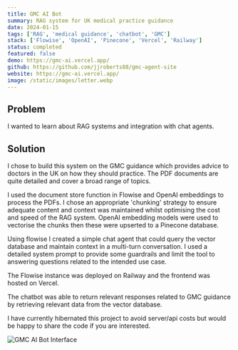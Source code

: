 ```yaml
---
title: GMC AI Bot
summary: RAG system for UK medical practice guidance
date: 2024-01-15
tags: ['RAG', 'medical guidance', 'chatbot', 'GMC']
stack: ['Flowise', 'OpenAI', 'Pinecone', 'Vercel', 'Railway']
status: completed
featured: false
demo: https://gmc-ai.vercel.app/
github: https://github.com/jjroberts88/gmc-agent-site
website: https://gmc-ai.vercel.app/
image: /static/images/letter.webp
---
```


## Problem

I wanted to learn about RAG systems and integration with chat agents.

## Solution

I chose to build this system on the GMC guidance which provides advice to doctors in the UK on how they should practice. The PDF documents are quite detailed and cover a broad range of topics.

I used the document store function in Flowise and OpenAI embeddings to process the PDFs. I chose an appropriate 'chunking' strategy to ensure adequate content and context was maintained whilst optimising the cost and speed of the RAG system. OpenAI embedding models were used to vectorise the chunks then these were upserted to a Pinecone database.

Using flowise I created a simple chat agent that could query the vector database and maintain context in a multi-turn conversation. I used a detailed system prompt to provide some guardrails and limit the tool to answering questions related to the intended use case.

The Flowise instance was deployed on Railway and the frontend was hosted on Vercel.

The chatbot was able to return relevant responses related to GMC guidance by retrieving relevant data from the vector database.

I have currently hibernated this project to avoid server/api costs but would be happy to share the code if you are interested.

![GMC AI Bot Interface](/static/images/gmc.png)

